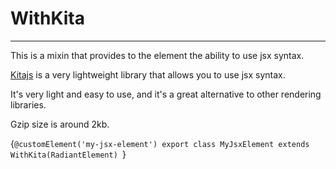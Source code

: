 
# WithKita
---

This is a mixin that provides to the element the ability to use jsx syntax.

[Kitajs](https://github.com/kitajs/html/tree/master/packages/html#readme) is a very lightweight library that allows you to use jsx syntax.

It's very light and easy to use, and it's a great alternative to other rendering libraries.

Gzip size is around 2kb.

<CodeBlock lang='typescript'>{`@customElement('my-jsx-element')
export class MyJsxElement extends WithKita(RadiantElement) `}</CodeBlock>